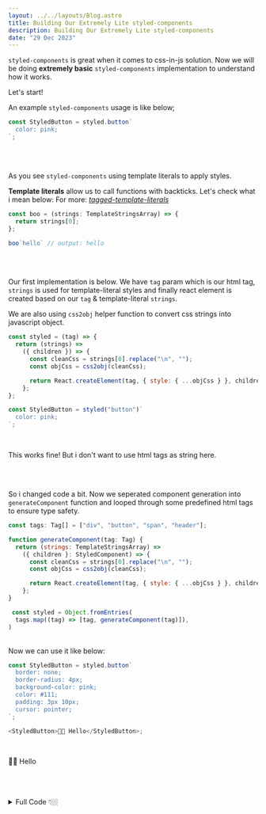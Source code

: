 ```yaml
---
layout: ../../layouts/Blog.astro
title: Building Our Extremely Lite styled-components
description: Building Our Extremely Lite styled-components
date: "29 Dec 2023"
---
```


`styled-components` is great when it comes to css-in-js solution. Now we will be doing **extremely basic** `styled-components` implementation to understand how it works.

Let's start!

An example `styled-components` usage is like below;

```js
const StyledButton = styled.button`
  color: pink;
`;
```

<br />
<br />

As you see `styled-components` using template literals to apply styles.

**Template literals** allow us to call functions with backticks. Let's check what i mean below:
For more: <em><a href="https://wesbos.com/tagged-template-literals" target="_blank" rel="noopener noreferrer">tagged-template-literals</a></em>

```js
const boo = (strings: TemplateStringsArray) => {
  return strings[0];
};

boo`hello` // output: hello
```

<br />
<br />

Our first implementation is below. We have `tag` param which is our html tag, `strings` is used for template-literal styles and finally react element is created based on our `tag` & template-literal `strings`.

We are also using `css2obj` helper function to convert css strings into javascript object.

```js
const styled = (tag) => {
  return (strings) =>
    ({ children }) => {
      const cleanCss = strings[0].replace("\n", "");
      const objCss = css2obj(cleanCss);

      return React.createElement(tag, { style: { ...objCss } }, children);
    };
};

const StyledButton = styled("button")`
  color: pink;
`;
```

<br />

This works fine! But i don't want to use html tags as string here.

<br />
<br />

So i changed code a bit. Now we seperated component generation into `generateComponent` function and looped through some predefined html tags to ensure type safety.

```js
const tags: Tag[] = ["div", "button", "span", "header"];

function generateComponent(tag: Tag) {
  return (strings: TemplateStringsArray) =>
    ({ children }: StyledComponent) => {
      const cleanCss = strings[0].replace("\n", "");
      const objCss = css2obj(cleanCss);

      return React.createElement(tag, { style: { ...objCss } }, children);
    };
}

 const styled = Object.fromEntries(
  tags.map((tag) => [tag, generateComponent(tag)]),
)
```

<br />
Now we can use it like below:

```js
const StyledButton = styled.button`
  border: none;
  border-radius: 4px;
  background-color: pink;
  color: #111;
  padding: 3px 10px;
  cursor: pointer;
`;

<StyledButton>💅🏻 Hello</StyledButton>;
```

<br />

<StyledButton client:load>💅🏻 Hello</StyledButton>

<br />
<br />
<br />

<details style={{cursor: "pointer"}}>
  <summary>Full Code 👇🏼</summary>
  <p>
  ```js
  import React from "react";
  import type { DetailedReactHTMLElement } from "react";

  type StyledComponent = {
    children: React.ReactNode;
  };

  type Tag = keyof JSX.IntrinsicElements;

  type Styled = Record<
    Tag,
    (
      strings: TemplateStringsArray,
    ) => (props: StyledComponent) => DetailedReactHTMLElement<any, HTMLElement>
  >;

  const tags: Tag[] = ["div", "button", "span", "header"];

  function generateComponent(tag: Tag) {
    return (strings: TemplateStringsArray) =>
      ({ children }: StyledComponent) => {
        const cleanCss = strings[0].replace("\n", "");
        const objCss = css2obj(cleanCss);

        return React.createElement(tag, { style: { ...objCss } }, children);
      };
  }

  export const styled = Object.fromEntries(
    tags.map((tag) => [tag, generateComponent(tag)]),
  ) as Styled;

  const css2obj = (css: string) => {
    const r = /(?<=^|;)\s*([^:]+)\s*:\s*([^;]+)\s*/g,
      o: Record<string, string> = {};

    css.replace(r, (m, p, v) => (o[p] = v));
    return o;
  };
  ```
  </p>
</details>
